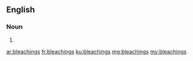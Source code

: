 ==English==

===Noun===
{{head|en}}

# {{plural of|bleaching}}

[[ar:bleachings]]
[[fr:bleachings]]
[[ku:bleachings]]
[[mg:bleachings]]
[[my:bleachings]]
